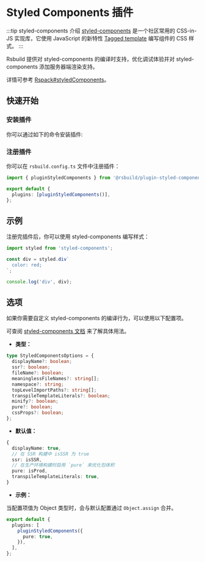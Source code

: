 # Styled Components 插件


<SourceCode href="https://github.com/web-infra-dev/rsbuild/tree/main/packages/plugin-styled-components" />

:::tip styled-components 介绍
[styled-components](https://styled-components.com/) 是一个社区常用的 CSS-in-JS 实现库，它使用 JavaScript 的新特性 [Tagged template](https://developer.mozilla.org/en-US/docs/Web/JavaScript/Reference/Template_literals#tagged_templates) 编写组件的 CSS 样式。
:::

Rsbuild 提供对 styled-components 的编译时支持，优化调试体验并对 styled-components 添加服务器端渲染支持。

详情可参考 [Rspack#styledComponents](https://www.rspack.dev/zh/guide/builtin-swc-loader.html#optionsrspackexperimentsstyledcomponents)。

## 快速开始

### 安装插件

你可以通过如下的命令安装插件:


<PackageManagerTabs command="add @rsbuild/plugin-styled-components -D" />

### 注册插件

你可以在 `rsbuild.config.ts` 文件中注册插件：

```ts title="rsbuild.config.ts"
import { pluginStyledComponents } from '@rsbuild/plugin-styled-components';

export default {
  plugins: [pluginStyledComponents()],
};
```

## 示例

注册完插件后，你可以使用 styled-components 编写样式：

```ts
import styled from 'styled-components';

const div = styled.div`
  color: red;
`;

console.log('div', div);
```

## 选项

如果你需要自定义 styled-components 的编译行为，可以使用以下配置项。

可查阅 [styled-components 文档](https://rspack.dev/zh/guide/loader#optionsrspackexperimentsstyledcomponents) 来了解具体用法。

- **类型：**

```ts
type StyledComponentsOptions = {
  displayName?: boolean;
  ssr?: boolean;
  fileName?: boolean;
  meaninglessFileNames?: string[];
  namespace?: string;
  topLevelImportPaths?: string[];
  transpileTemplateLiterals?: boolean;
  minify?: boolean;
  pure?: boolean;
  cssProps?: boolean;
};
```

- **默认值：**

```ts
{
  displayName: true,
  // 在 SSR 构建中 isSSR 为 true
  ssr: isSSR,
  // 在生产环境构建时启用 `pure` 来优化包体积
  pure: isProd,
  transpileTemplateLiterals: true,
}
```

- **示例：**

当配置项值为 Object 类型时，会与默认配置通过 `Object.assign` 合并。

```ts title="rsbuild.config.ts"
export default {
  plugins: [
    pluginStyledComponents({
      pure: true,
    }),
  ],
};
```
